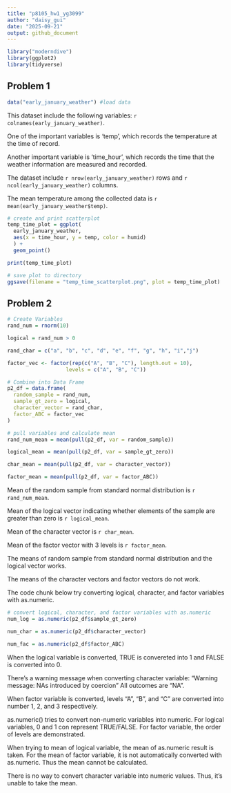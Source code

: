 ```yaml
---
title: "p8105_hw1_yg3099"
author: "daisy_gui"
date: "2025-09-21"
output: github_document
---
```


```r
library("moderndive")
library(ggplot2)
library(tidyverse)
```

## Problem 1

```r
data("early_january_weather") #load data
```

This dataset include the following variables: `r colnames(early_january_weather)`. 

One of the important variables is 'temp', which records the temperature at the time of record.

Another important variable is 'time_hour', which records the time that the weather information are measured and recorded. 

The dataset include `r nrow(early_january_weather)` rows and `r ncol(early_january_weather)` columns. 

The mean temperature among the collected data is `r mean(early_january_weather$temp)`. 

```r
# create and print scatterplot
temp_time_plot = ggplot(
  early_january_weather, 
  aes(x = time_hour, y = temp, color = humid)
  ) + 
  geom_point()

print(temp_time_plot)

# save plot to directory
ggsave(filename = "temp_time_scatterplot.png", plot = temp_time_plot)

```

## Problem 2

```r
# Create Variables
rand_num = rnorm(10)

logical = rand_num > 0

rand_char = c("a", "b", "c", "d", "e", "f", "g", "h", "i","j")

factor_vec <- factor(rep(c("A", "B", "C"), length.out = 10),
                   levels = c("A", "B", "C"))
```

```r
# Combine into Data Frame
p2_df = data.frame(
  random_sample = rand_num, 
  sample_gt_zero = logical, 
  character_vector = rand_char, 
  factor_ABC = factor_vec
)
```

```r
# pull variables and calculate mean
rand_num_mean = mean(pull(p2_df, var = random_sample))

logical_mean = mean(pull(p2_df, var = sample_gt_zero))

char_mean = mean(pull(p2_df, var = character_vector))

factor_mean = mean(pull(p2_df, var = factor_ABC))
```

Mean of the random sample from standard normal distribution is `r rand_num_mean`. 

Mean of the logical vector indicating whether elements of the sample are greater than zero is `r logical_mean`. 

Mean of the character vector is `r char_mean`.

Mean of the factor vector with 3 levels is `r factor_mean`.

The means of random sample from standard normal distribution and the logical vector works. 

The means of the character vectors and factor vectors do not work. 


The code chunk below try converting logical, character, and factor variables with as.numeric. 

```r
# convert logical, character, and factor variables with as.numeric
num_log = as.numeric(p2_df$sample_gt_zero)

num_char = as.numeric(p2_df$character_vector)

num_fac = as.numeric(p2_df$factor_ABC)
```

When the logical variable is converted, TRUE is convereted into 1 and FALSE is converted into 0. 

There's a warning message when converting character variable:
"Warning message:
NAs introduced by coercion "
All outcomes are "NA".

When factor variable is converted, levels "A", "B", and "C" are converted into number 1, 2, and 3 respectively. 

as.numeric() tries to convert non-numeric variables into numeric. For logical variables, 0 and 1 con represent TRUE/FALSE. For factor variable, the order of levels are demonstrated. 

When trying to mean of logical variable, the mean of as.numeric result is taken. For the mean of factor variable, it is not automatically converted with as.numeric. Thus the mean cannot be calculated. 

There is no way to convert character variable into numeric values. Thus, it's unable to take the mean. 

